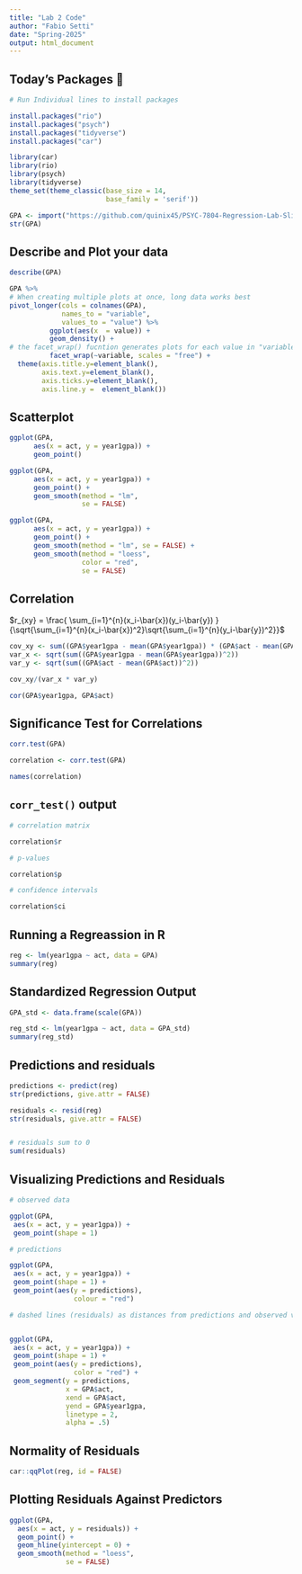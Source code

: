 ```yaml
---
title: "Lab 2 Code"
author: "Fabio Setti"
date: "Spring-2025"
output: html_document
---
```


## Today's Packages 🤗

```r
# Run Individual lines to install packages

install.packages("rio")
install.packages("psych")
install.packages("tidyverse")
install.packages("car")
```

```r
library(car)
library(rio)
library(psych)
library(tidyverse)
theme_set(theme_classic(base_size = 14, 
                        base_family = 'serif'))
```


```r
GPA <- import("https://github.com/quinix45/PSYC-7804-Regression-Lab-Slides/raw/refs/heads/main/Slides%20Files/Data/GPA.sav")
str(GPA)
```


## Describe and Plot your data

```r
describe(GPA)
```

```r
GPA %>% 
# When creating multiple plots at once, long data works best
pivot_longer(cols = colnames(GPA),
             names_to = "variable",
             values_to = "value") %>% 
          ggplot(aes(x  = value)) +
          geom_density() +
# the facet_wrap() fucntion generates plots for each value in "variable"
          facet_wrap(~variable, scales = "free") +
  theme(axis.title.y=element_blank(),
        axis.text.y=element_blank(),
        axis.ticks.y=element_blank(),
        axis.line.y =  element_blank())
```

## Scatterplot

```r
ggplot(GPA,
      aes(x = act, y = year1gpa)) +
      geom_point()

```



```r


ggplot(GPA,
      aes(x = act, y = year1gpa)) +
      geom_point() +
      geom_smooth(method = "lm", 
                  se = FALSE)
```


```r
ggplot(GPA,
      aes(x = act, y = year1gpa)) +
      geom_point() +
      geom_smooth(method = "lm", se = FALSE) +
      geom_smooth(method = "loess", 
                  color = "red",
                  se = FALSE)
```


## Correlation 



$r_{xy} = \frac{ \sum_{i=1}^{n}(x_i-\bar{x})(y_i-\bar{y}) }{\sqrt{\sum_{i=1}^{n}(x_i-\bar{x})^2}\sqrt{\sum_{i=1}^{n}(y_i-\bar{y})^2}}$

```r
cov_xy <- sum((GPA$year1gpa - mean(GPA$year1gpa)) * (GPA$act - mean(GPA$act)))
var_x <- sqrt(sum((GPA$year1gpa - mean(GPA$year1gpa))^2))
var_y <- sqrt(sum((GPA$act - mean(GPA$act))^2))

cov_xy/(var_x * var_y)
```


```r
cor(GPA$year1gpa, GPA$act)
```


## Significance Test for Correlations


```r
corr.test(GPA)
```

```r
correlation <- corr.test(GPA)

names(correlation)
```


## `corr_test()` output


```r
# correlation matrix

correlation$r
```

```r
# p-values

correlation$p
```


```r
# confidence intervals

correlation$ci
```


## Running a Regreassion in R


```r
reg <- lm(year1gpa ~ act, data = GPA)
summary(reg)
```
## Standardized Regression Output

```r
GPA_std <- data.frame(scale(GPA))

reg_std <- lm(year1gpa ~ act, data = GPA_std)
summary(reg_std)
```
## Predictions and residuals

```r
predictions <- predict(reg)
str(predictions, give.attr = FALSE)
```


```r
residuals <- resid(reg)
str(residuals, give.attr = FALSE)


# residuals sum to 0
sum(residuals)
```

## Visualizing Predictions and Residuals

```r
# observed data

ggplot(GPA,
 aes(x = act, y = year1gpa)) +
 geom_point(shape = 1) 
```



```r
# predictions

ggplot(GPA,
 aes(x = act, y = year1gpa)) +
 geom_point(shape = 1) +
 geom_point(aes(y = predictions), 
                colour = "red")
```




```r
# dashed lines (residuals) as distances from predictions and observed values


ggplot(GPA,
 aes(x = act, y = year1gpa)) +
 geom_point(shape = 1) +
 geom_point(aes(y = predictions), 
                color = "red") +
 geom_segment(y = predictions,
              x = GPA$act,
              xend = GPA$act,
              yend = GPA$year1gpa,
              linetype = 2,
              alpha = .5)
```

## Normality of Residuals


```r
car::qqPlot(reg, id = FALSE)
```

## Plotting Residuals Against Predictors


```r
ggplot(GPA, 
  aes(x = act, y = residuals)) +
  geom_point() +
  geom_hline(yintercept = 0) +
  geom_smooth(method = "loess",
              se = FALSE)
```

